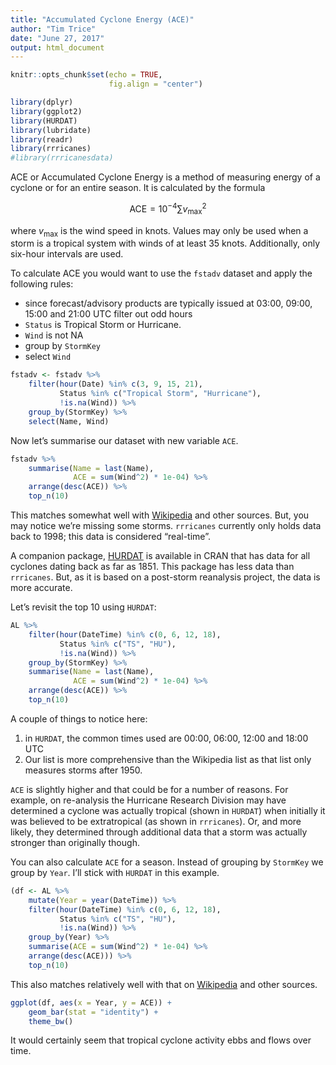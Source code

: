 ```yaml
---
title: "Accumulated Cyclone Energy (ACE)"
author: "Tim Trice"
date: "June 27, 2017"
output: html_document
---
```


```r
knitr::opts_chunk$set(echo = TRUE, 
                      fig.align = "center")
```

```r
library(dplyr)
library(ggplot2)
library(HURDAT)
library(lubridate)
library(readr)
library(rrricanes)
#library(rrricanesdata)
```

ACE or Accumulated Cyclone Energy is a method of measuring energy of a cyclone or for an entire season. It is calculated by the formula

$$ \text{ACE} = 10^{-4}\sum{v^2_\text{max}} $$

where $v_\text{max}$ is the wind speed in knots. Values may only be used when a storm is a tropical system with winds of at least 35 knots. Additionally, only six-hour intervals are used.

To calculate ACE you would want to use the `fstadv` dataset and apply the following rules:

* since forecast/advisory products are typically issued at 03:00, 09:00, 15:00 and 21:00 UTC filter out odd hours
* `Status` is Tropical Storm or Hurricane.
* `Wind` is not NA
* group by `StormKey`
* select `Wind`

```r
fstadv <- fstadv %>% 
    filter(hour(Date) %in% c(3, 9, 15, 21), 
           Status %in% c("Tropical Storm", "Hurricane"), 
           !is.na(Wind)) %>% 
    group_by(StormKey) %>% 
    select(Name, Wind)
```

Now let's summarise our dataset with new variable `ACE`.

```r
fstadv %>% 
    summarise(Name = last(Name), 
              ACE = sum(Wind^2) * 1e-04) %>% 
    arrange(desc(ACE)) %>% 
    top_n(10)
```

This matches somewhat well with [Wikipedia](https://en.wikipedia.org/wiki/Accumulated_cyclone_energy#Individual_storms) and other sources. But, you may notice we're missing some storms. `rrricanes` currently only holds data back to 1998; this data is considered "real-time". 

A companion package, [HURDAT](https://github.com/timtrice/HURDAT) is available in CRAN that has data for all cyclones dating back as far as 1851. This package has less data than `rrricanes`. But, as it is based on a post-storm reanalysis project, the data is more accurate. 

Let's revisit the top 10 using `HURDAT`:

```r
AL %>% 
    filter(hour(DateTime) %in% c(0, 6, 12, 18), 
           Status %in% c("TS", "HU"), 
           !is.na(Wind)) %>% 
    group_by(StormKey) %>% 
    summarise(Name = last(Name), 
              ACE = sum(Wind^2) * 1e-04) %>% 
    arrange(desc(ACE)) %>% 
    top_n(10)
```

A couple of things to notice here:

1. in `HURDAT`, the common times used are 00:00, 06:00, 12:00 and 18:00 UTC
2. Our list is more comprehensive than the Wikipedia list as that list only measures storms after 1950. 

`ACE` is slightly higher and that could be for a number of reasons. For example, on re-analysis the Hurricane Research Division may have determined a cyclone was actually tropical (shown in `HURDAT`) when initially it was believed to be extratropical (as shown in `rrricanes`). Or, and more likely, they determined through additional data that a storm was actually stronger than originally though. 

You can also calculate `ACE` for a season. Instead of grouping by `StormKey` we group by `Year`. I'll stick with `HURDAT` in this example.

```r
(df <- AL %>% 
    mutate(Year = year(DateTime)) %>% 
    filter(hour(DateTime) %in% c(0, 6, 12, 18), 
           Status %in% c("TS", "HU"), 
           !is.na(Wind)) %>% 
    group_by(Year) %>% 
    summarise(ACE = sum(Wind^2) * 1e-04) %>% 
    arrange(desc(ACE))) %>% 
    top_n(10)
```

This also matches relatively well with that on [Wikipedia](https://en.wikipedia.org/wiki/Accumulated_cyclone_energy#Atlantic_hurricane_seasons.2C_1950.E2.80.932017) and other sources. 

```r
ggplot(df, aes(x = Year, y = ACE)) + 
    geom_bar(stat = "identity") + 
    theme_bw()
```

It would certainly seem that tropical cyclone activity ebbs and flows over time. 
